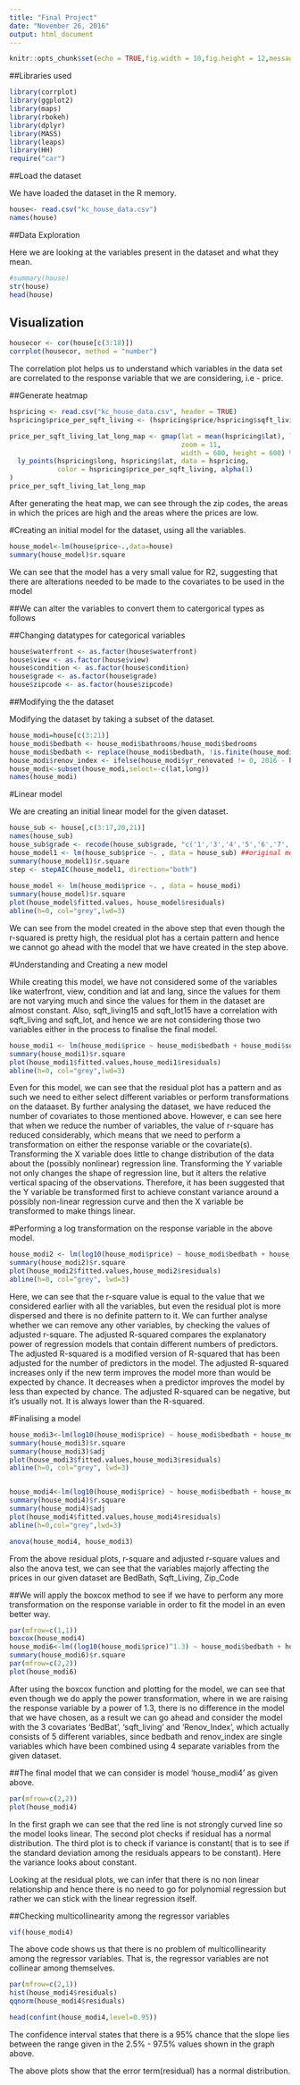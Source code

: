 ```yaml
---
title: "Final Project"
date: "November 26, 2016"
output: html_document
---
```


```r
knitr::opts_chunk$set(echo = TRUE,fig.width = 10,fig.height = 12,message = FALSE)
```

##Libraries used
```r
library(corrplot)
library(ggplot2)
library(maps)
library(rbokeh)
library(dplyr)
library(MASS)
library(leaps)
library(HH)
require("car")
```

##Load the dataset

We have loaded the dataset in the R memory.

```r
house<- read.csv("kc_house_data.csv")
names(house)

```

##Data Exploration

Here we are looking at the variables present in the dataset and what they mean.

```r
#summary(house)
str(house)
head(house)
```


## Visualization

```r
housecor <- cor(house[c(3:18)])
corrplot(housecor, method = "number")
```

The correlation plot helps us to understand which variables in the data set are correlated to the response variable that we are considering, i.e - price. 

##Generate heatmap
```r
hspricing <- read.csv("kc_house_data.csv", header = TRUE)
hspricing$price_per_sqft_living <- (hspricing$price/hspricing$sqft_living)

price_per_sqft_living_lat_long_map <- gmap(lat = mean(hspricing$lat), lng = mean(hspricing$long), 
                                           zoom = 11,
                                           width = 680, height = 600) %>%
  ly_points(hspricing$long, hspricing$lat, data = hspricing, 
            color = hspricing$price_per_sqft_living, alpha(1)
)
price_per_sqft_living_lat_long_map
```


After generating the heat map, we can see through the zip codes, the areas in which the prices are high and the areas where the prices are low.


#Creating an initial model for the dataset, using all the variables.
```r
house_model<-lm(house$price~.,data=house)
summary(house_model)$r.square
```

We can see that the model has a very small value for R2, suggesting that there are alterations needed to be made to the covariates to be used in the model


##We can alter the variables to convert them to catergorical types as follows

##Changing datatypes for categorical variables
```r
house$waterfront <- as.factor(house$waterfront)
house$view <- as.factor(house$view)
house$condition <- as.factor(house$condition)
house$grade <- as.factor(house$grade)
house$zipcode <- as.factor(house$zipcode)
```



##Modifying the the dataset

Modifying the dataset by taking a subset of the dataset.

```r
house_modi=house[c(3:21)]
house_modi$bedbath <- house_modi$bathrooms/house_modi$bedrooms
house_modi$bedbath <- replace(house_modi$bedbath, !is.finite(house_modi$bedbath),0)
house_modi$renov_index <- ifelse(house_modi$yr_renovated != 0, 2016 - house_modi$yr_renovated, 2016 - house_modi$yr_built)
house_modi<-subset(house_modi,select=-c(lat,long))
names(house_modi)
```

#Linear model

We are creating an initial linear model for the given dataset.

```r
house_sub <- house[,c(3:17,20,21)]
names(house_sub)
house_sub$grade <- recode(house_sub$grade, "c('1','3','4','5','6','7','8','9','10')='0'; else='1'")
house_model1 <- lm(house_sub$price ~. , data = house_sub) ##original model excluding id,data, lat and long
summary(house_model1)$r.square
step <- stepAIC(house_model1, direction="both")
   
house_model <- lm(house_modi$price ~. , data = house_modi)
summary(house_model)$r.square
plot(house_model$fitted.values, house_model$residuals)
abline(h=0, col="grey",lwd=3)
```

We can see from the model created in the above step that even though the r-squared is pretty high, the residual plot has a certain pattern and hence we cannot go ahead with the model that we have created in the step above.

#Understanding and Creating a new model

While creating this model, we have not considered some of the variables like waterfront, view, condition and lat and lang, since the values for them are not varying much and since the values for them in the dataset are almost constant.
Also, sqft_living15 and sqft_lot15 have a correlation with sqft_living and sqft_lot, and hence we are not considering those two variables either in the process to finalise the final model.

```r
house_modi1 <- lm(house_modi$price ~ house_modi$bedbath + house_modi$sqft_living + house_modi$zipcode + house_modi$yr_built + house_modi$floors, data = house_modi)
summary(house_modi1)$r.square
plot(house_modi1$fitted.values,house_modi1$residuals)
abline(h=0, col="grey",lwd=3)
```

Even for this model, we can see that the residual plot has a pattern and as such we need to either select different variables or perform transformations on the dataaset.
By further analysing the dataset, we have reduced the number of covariates to those mentioned above. However, 
e can see here that when we reduce the number of variables, the value of r-square has reduced considerably, which means that we need to perform a transformation on either the response variable or the covariate(s).
Transforming the X variable does little to change distribution of the data about the (possibly nonlinear) regression line. 
Transforming the Y variable not only changes the shape of regression line, but it alters the relative vertical spacing of the observations. Therefore, it has been suggested that the Y variable be transformed first to achieve constant variance around a possibly non-linear regression curve and then the X variable be transformed to make things linear. 

#Performing a log transformation on the response variable in the above model.
```r
house_modi2 <- lm(log10(house_modi$price) ~ house_modi$bedbath + house_modi$sqft_living + house_modi$zipcode + house_modi$yr_built + house_modi$floors, data = house_modi)
summary(house_modi2)$r.square
plot(house_modi2$fitted.values,house_modi2$residuals)
abline(h=0, col="grey", lwd=3)

```

Here, we can see that the r-square value is equal to the value that we considered earlier with all the variables, but even the residual plot is more dispersed and there is no definite pattern to it. 
We can further analyse whether we can remove any other variables, by checking the values of adjusted r-square.
The adjusted R-squared compares the explanatory power of regression models that contain different numbers of predictors.
The adjusted R-squared is a modified version of R-squared that has been adjusted for the number of predictors in the model. The adjusted R-squared increases only if the new term improves the model more than would be expected by chance. It decreases when a predictor improves the model by less than expected by chance. The adjusted R-squared can be negative, but it’s usually not. It is always lower than the R-squared.


#Finalising a model
```r
house_modi3<-lm(log10(house_modi$price) ~ house_modi$bedbath + house_modi$sqft_living + house_modi$zipcode + house_modi$renov_index, data=house_modi)
summary(house_modi3)$r.square
summary(house_modi3)$adj
plot(house_modi3$fitted.values,house_modi3$residuals)
abline(h=0, col="grey", lwd=3)


house_modi4<-lm(log10(house_modi$price) ~ house_modi$bedbath + house_modi$sqft_living + house_modi$zipcode, data=house_modi)
summary(house_modi4)$r.square
summary(house_modi4)$adj
plot(house_modi4$fitted.values,house_modi4$residuals)
abline(h=0,col="grey",lwd=3)

anova(house_modi4, house_modi3)

```

From the above residual plots, r-square and adjusted r-square values and also the anova test, we can see that the variables majorly affecting the prices in our given dataset are BedBath, Sqft_Living, Zip_Code

##We will apply the boxcox method to see if we have to perform any more transformation on the response variable in order to fit the model in an even better way.
```r
par(mfrow=c(1,1))
boxcox(house_modi4)
house_modi6<-lm((log10(house_modi$price)^1.3) ~ house_modi$bedbath + house_modi$sqft_living + house_modi$zipcode, data=house_modi)
summary(house_modi6)$r.square
par(mfrow=c(2,2))
plot(house_modi6)
```

After using the boxcox function and plotting for the model, we can see that even though we do apply the power transformation, where in we are raising the response variable by a power of 1.3, there is no difference in the model that we have chosen, as a result we can go ahead and consider the model with the 3 covariates 'BedBat', 'sqft_living' and 'Renov_Index', which actually consists of 5 different variables, since bedbath and renov_index are single variables which have been combined using 4 separate variables from the given dataset.

##The final model that we can consider is model 'house_modi4' as given above.

```r
par(mfrow=c(2,2))
plot(house_modi4)

```
In the first graph we can see that the red line is not strongly curved line so the model looks linear.
The second plot checks if residual has a normal distribution.
The third plot is to check if variance is constant( that is to see if the standard deviation among the residuals appears to be constant). Here the variance looks about constant.

Looking at the residual plots, we can infer that there is no non linear relationship and hence there is no need to go for polynomial regression but rather we can stick with the linear regression itself.

##Checking multicollinearity among the regressor variables
```r
vif(house_modi4)

```

The above code shows us that there is no problem of multicollinearity among the regressor variables. That is, the regressor variables are not collinear among themselves.

```r
par(mfrow=c(2,1))
hist(house_modi4$residuals)
qqnorm(house_modi4$residuals)
```

```r
head(confint(house_modi4,level=0.95))

```

The confidence interval states that there is a 95% chance that the slope lies between the range given in the 2.5% - 97.5% values shown in the graph above.

The above plots show that the error term(residual) has a normal distribution.

